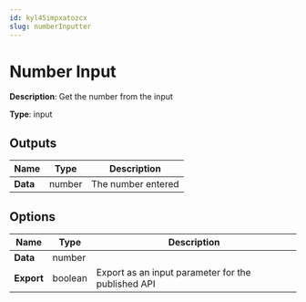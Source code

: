 ```yaml
---
id: kyl45impxatozcx
slug: numberInputter
---
```


# Number Input

**Description**: Get the number from the input

**Type**: input

## Outputs

| Name | Type | Description |
| --- | --- | --- |
| **Data** | number | The number entered |
## Options

| Name | Type | Description |
| --- | --- | --- |
| **Data** | number |  |
| **Export** | boolean | Export as an input parameter for the published API |
